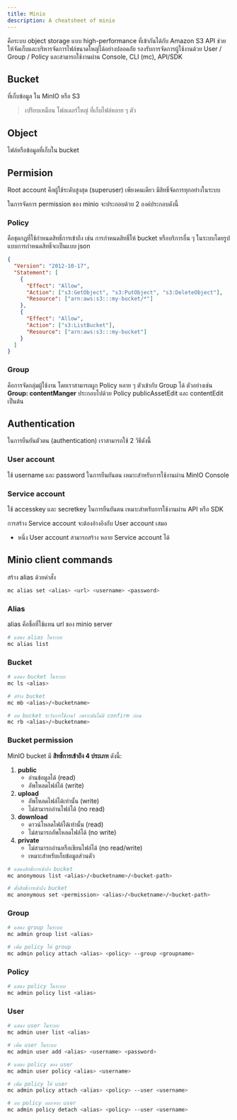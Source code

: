 ```yaml
---
title: Minio
description: A cheatsheet of minio
---
```



คือระบบ object storage แบบ high-performance ที่เข้ากันได้กับ Amazon S3 API ช่วยให้จัดเก็บและบริหารจัดการไฟล์ขนาดใหญ่ได้อย่างปลอดภัย รองรับการจัดการผู้ใช้งานด้วย User / Group / Policy และสามารถใช้งานผ่าน Console, CLI (mc), API/SDK

## Bucket
ที่เก็บข้อมูล ใน MinIO หรือ S3
> เปรียบเหมือน โฟลเดอร์ใหญ่ ที่เก็บไฟล์หลาย ๆ ตัว

## Object
ไฟล์หรือข้อมูลที่เก็บใน bucket

## Permision

Root account คือผู้ใช้ระดับสูงสุด (superuser) เพียงคนเดียว มีสิทธิ์จัดการทุกอย่างในระบบ

ในการจัดการ permission ของ minio จะประกอบด้วย 2 องค์ประกอบดังนี้

### Policy

คือชุดกฎที่ใช้กำหนดสิทธิ์การเข้าถึง เช่น การกำหนดสิทธิ์ให้ bucket หรือบริการอื่น ๆ ในระบบโดยรูปแบบการกำหนดสิทธิ์จะเป็นแบบ json

```json
{
  "Version": "2012-10-17",
  "Statement": [
    {
      "Effect": "Allow",
      "Action": ["s3:GetObject", "s3:PutObject", "s3:DeleteObject"],
      "Resource": ["arn:aws:s3:::my-bucket/*"]
    },
    {
      "Effect": "Allow",
      "Action": ["s3:ListBucket"],
      "Resource": ["arn:aws:s3:::my-bucket"]
    }
  ]
}
```

<ChatMessage message="MinIO ใช้ Policy format เหมือน AWS S3 เลยนะ"  avatarKey="blackCat" />

### Group

คือการจัดกลุ่มผู้ใช้งาน โดยเราสามารถผูก Policy หลาย ๆ ตัวเข้ากับ Group ได้ ตัวอย่างเช่น
**Group: contentManger** ประกอบไปด้วย Policy publicAssetEdit และ contentEdit เป็นต้น

<ChatMessage message="การเพิ่ม User เข้า ไปใน Group User จะได้สิทธิ์ตาม Policy ของ Group ทันที" avatarKey="blackCat" />
<ChatMessage message="ถ้าอยากให้ User ใน Group มีสิทธิ์เพิ่ม → แค่เพิ่ม Policy ให้ Group ใช่ไหม?" avatarKey="me" isFromMe="true" />
<ChatMessage message="ใช่แล้ว~" avatarKey="blackCat" />

## Authentication

ในการยืนยันตัวตน (authentication) เราสามารถใช้ 2 วิธีดังนี้

### User account

ใช้ username และ password ในการยืนยันตน เหมาะสำหรับการใช้งานผ่าน MinIO Console

### Service account

ใช้ accesskey และ secretkey ในการยืนยันตน เหมาะสำหรับการใช้งานผ่าน API หรือ SDK

การสร้าง Service account จะต้องอ้างอิงกับ User account เสมอ

- หนึ่ง User account สามารถสร้าง หลาย Service account ได้

## Minio client commands
<ChatMessage message="ก่อนจะเริ่มใช้งาน Minio client จะต้องสร้าง alias ก่อน"  avatarKey="me" isFromMe="true" />

สร้าง alias ด้วยคำสั่ง

```bash
mc alias set <alias> <url> <username> <password>
```

### Alias

alias คือชื่อที่ใช้แทน url ของ minio server

```bash
# แสดง alias ในระบบ
mc alias list
```

<ChatMessage message="ส่วนใหญ่คำสั่งต้องระบุ alias ด้วย เพื่อให้ MinIO Client รู้ว่ากำลังจัดการกับ server ไหนอยู่"  avatarKey="blackCat" />

### Bucket

```bash
# แสดง bucket ในระบบ
mc ls <alias>

# สร้าง bucket
mc mb <alias>/<bucketname>

# ลบ bucket ระวังการใช้งาน! เพราะมันไม่มี confirm ก่อน
mc rb <alias>/<bucketname>  
```

### Bucket permission

MinIO bucket มี **สิทธิ์การเข้าถึง 4 ประเภท** ดังนี้:
1. **public**  
   - อ่านข้อมูลได้ (read)  
   - อัพโหลดไฟล์ได้ (write)
2. **upload**  
   - อัพโหลดไฟล์ได้เท่านั้น (write)  
   - ไม่สามารถอ่านไฟล์ได้ (no read)
3. **download**  
   - ดาวน์โหลดไฟล์ได้เท่านั้น (read)  
   - ไม่สามารถอัพโหลดไฟล์ได้ (no write)
4. **private**  
   - ไม่สามารถอ่านหรือเขียนไฟล์ได้ (no read/write)  
   - เหมาะสำหรับเก็บข้อมูลส่วนตัว

```bash
# แสดงสิทธิ์การเข้าถึง bucket
mc anonymous list <alias>/<bucketname>/<bucket-path>

# ตั้งสิทธิ์การเข้าถึง bucket
mc anonymous set <permission> <alias>/<bucketname>/<bucket-path>
```

<ChatMessage message="ถ้าอยาก clear การเข้าถึง bucket ให้ set เป็น private"  avatarKey="blackCat" />

### Group

```bash
# แสดง group ในระบบ
mc admin group list <alias>

# เพิ่ม policy ให้ group
mc admin policy attach <alias> <policy> --group <groupname>
```

### Policy

```bash
# แสดง policy ในระบบ
mc admin policy list <alias>
```

### User

```bash
# แสดง user ในระบบ
mc admin user list <alias>

# เพิ่ม user ในระบบ
mc admin user add <alias> <username> <password>

# แสดง policy ของ user
mc admin user policy <alias> <username>

# เพิ่ม policy ให้ user
mc admin policy attach <alias> <policy> --user <username>

# ลบ policy ออกจาก user
mc admin policy detach <alias> <policy> --user <username>
```
